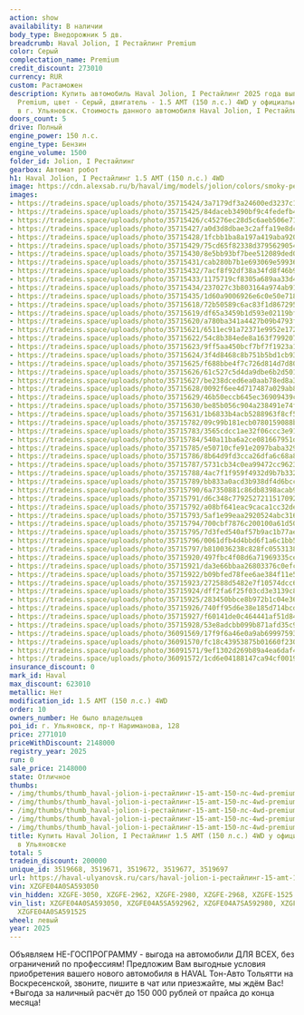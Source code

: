 ```yaml
---
action: show
availability: В наличии
body_type: Внедорожник 5 дв.
breadcrumb: Haval Jolion, I Рестайлинг Premium
color: Серый
complectation_name: Premium
credit_discount: 273010
currency: RUR
custom: Растаможен
description: Купить автомобиль Haval Jolion, I Рестайлинг 2025 года выпуска, комплектация
  Premium, цвет - Серый, двигатель - 1.5 AMT (150 л.с.) 4WD у официального дилера
  в г. Ульяновск. Стоимость данного автомобиля Haval Jolion, I Рестайлинг – 2148000
doors_count: 5
drive: Полный
engine_power: 150 л.с.
engine_type: Бензин
engine_volume: 1500
folder_id: Jolion, I Рестайлинг
gearbox: Автомат робот
h1: Haval Jolion, I Рестайлинг 1.5 AMT (150 л.с.) 4WD
image: https://cdn.alexsab.ru/b/haval/img/models/jolion/colors/smoky-pearls.webp
images:
- https://tradeins.space/uploads/photo/35715424/3a7179df3a24600ed3237c1e7e2fc8f9.JPG
- https://tradeins.space/uploads/photo/35715425/84daceb3490bf9c4fedefb42ec49ad18.JPG
- https://tradeins.space/uploads/photo/35715426/c45276ec28d5c6aeb506e712814aa0da.JPG
- https://tradeins.space/uploads/photo/35715427/a0d3d8dbae3c2affa19e8dcccb56fc34.JPG
- https://tradeins.space/uploads/photo/35715428/1fcbb1ba8a197a419aba920f93cba186.JPG
- https://tradeins.space/uploads/photo/35715429/75cd65f82338d3795629054652faa6ea.JPG
- https://tradeins.space/uploads/photo/35715430/8e5bb93bf7bee512089ded0ae20beeba.JPG
- https://tradeins.space/uploads/photo/35715431/cab280b7b1e693069e59936b483db950.JPG
- https://tradeins.space/uploads/photo/35715432/7acf8f92df38a34fd8f46b92a8511522.JPG
- https://tradeins.space/uploads/photo/35715433/1175719cf8305a689aa33d4c7df3633d.JPG
- https://tradeins.space/uploads/photo/35715434/237027c3b803164a974ab91e8d1ae89d.JPG
- https://tradeins.space/uploads/photo/35715435/1d60a9006926e6c0e50e7188a6c2e7f4.JPG
- https://tradeins.space/uploads/photo/35715618/72b50589c6ac83f1d867295ce4af5d9b.JPG
- https://tradeins.space/uploads/photo/35715619/df65a3459b1d593e02119bfa8ebef236.JPG
- https://tradeins.space/uploads/photo/35715620/a780ba341a4427b09b4793f33a92dac2.JPG
- https://tradeins.space/uploads/photo/35715621/6511ec91a72371e9952e17237f8b7886.JPG
- https://tradeins.space/uploads/photo/35715622/54c8b384ede8a163f7992071b1dd7062.JPG
- https://tradeins.space/uploads/photo/35715623/9ff5aa450bcf7bf7f1923a1562bf5464.JPG
- https://tradeins.space/uploads/photo/35715624/3f4d8468c8b751b5bd1cb93502314958.JPG
- https://tradeins.space/uploads/photo/35715625/f688bbe4f7c726d814d7d80eb9c1a5b5.JPG
- https://tradeins.space/uploads/photo/35715626/61c527c5d4da9dbe6b2d501b8fe5aef3.JPG
- https://tradeins.space/uploads/photo/35715627/be238dced6ea0aab78ed8a37b9ab3d49.JPG
- https://tradeins.space/uploads/photo/35715628/0092f6ee4d717487a029ab8199e4c11e.JPG
- https://tradeins.space/uploads/photo/35715629/46b50eccb645ec36909439c84fde7c69.JPG
- https://tradeins.space/uploads/photo/35715630/be85b056c904a238491e74f0517d9fcb.JPG
- https://tradeins.space/uploads/photo/35715631/1b6833b4acb5288963f8cf5eb5b61279.JPG
- https://tradeins.space/uploads/photo/35715782/09c99b181ecb0780159088bc6d307774.JPG
- https://tradeins.space/uploads/photo/35715783/3565cdcc1ae32f06ccc3e9109246f927.JPG
- https://tradeins.space/uploads/photo/35715784/540a11ba6a2ce081667951d0bb49f319.JPG
- https://tradeins.space/uploads/photo/35715785/e50710cfe91e2097baba329e97ab0919.JPG
- https://tradeins.space/uploads/photo/35715786/8b64d9fd3cca26dfa6c68a86fbddb448.JPG
- https://tradeins.space/uploads/photo/35715787/5731cb34c0ea99472cc96231161c0608.JPG
- https://tradeins.space/uploads/photo/35715788/4ac7f1f959f4932d9b7b3324059a6eff.JPG
- https://tradeins.space/uploads/photo/35715789/bb833a0acd3b938df4d6bcc66cda6051.JPG
- https://tradeins.space/uploads/photo/35715790/6a7350881c86db8398acab9392df32a0.JPG
- https://tradeins.space/uploads/photo/35715791/d6c348c7792527211517092c3ce8fd77.JPG
- https://tradeins.space/uploads/photo/35715792/a08bf641eac9caca1cc32de1c62f659c.JPG
- https://tradeins.space/uploads/photo/35715793/5af1e99eaa2920524abc316ef247bb07.JPG
- https://tradeins.space/uploads/photo/35715794/700cbf7876c200100a61d5098441fed1.JPG
- https://tradeins.space/uploads/photo/35715795/7d3fed540af57b9ac1b77aef6da569a4.JPG
- https://tradeins.space/uploads/photo/35715796/0061dfb4d4bbd6f1a6c1bb5fc192f630.JPG
- https://tradeins.space/uploads/photo/35715797/b810036238c828fc05531386016b2488.JPG
- https://tradeins.space/uploads/photo/35715920/497fbc4f08d6a71969335ce04da0fb1f.JPG
- https://tradeins.space/uploads/photo/35715921/da3e66bbaa26803376c0efc7051cbea2.JPG
- https://tradeins.space/uploads/photo/35715922/b09bfed78fee6ae384f11e5fabcb43a8.JPG
- https://tradeins.space/uploads/photo/35715923/272588d5482e7f10574dcc6866472978.JPG
- https://tradeins.space/uploads/photo/35715924/dff2fa6f25f03cd3e3139c8f41d4603f.JPG
- https://tradeins.space/uploads/photo/35715925/283450bbce8b972b1c04e364185ff2e7.JPG
- https://tradeins.space/uploads/photo/35715926/740ff95d6e38e185d714bcdca49010d7.JPG
- https://tradeins.space/uploads/photo/35715927/f60141de0c464441af51d84cc96d8818.JPG
- https://tradeins.space/uploads/photo/35715928/53e8adcbb099b871afd35c912439c811.JPG
- https://tradeins.space/uploads/photo/36091569/17f9f6a46e0a9ab6999759360e7b6cc8.jpg
- https://tradeins.space/uploads/photo/36091570/fc18c43953875b01660f230205b744ad.jpg
- https://tradeins.space/uploads/photo/36091571/9ef1302d269b89a4ea6daf4e695b328a.jpg
- https://tradeins.space/uploads/photo/36091572/1cd6e04188147ca94cf001989408083e.jpg
insurance_discount: 0
mark_id: Haval
max_discount: 623010
metallic: Нет
modification_id: 1.5 AMT (150 л.с.) 4WD
order: 10
owners_number: Не было владельцев
poi_id: г. Ульяновск, пр-т Нариманова, 128
price: 2771010
priceWithDiscount: 2148000
registry_year: 2025
run: 0
sale_price: 2148000
state: Отличное
thumbs:
- /img/thumbs/thumb_haval-jolion-i-рестайлинг-15-amt-150-лс-4wd-premium-серый-2025_fc8f9_0.webp
- /img/thumbs/thumb_haval-jolion-i-рестайлинг-15-amt-150-лс-4wd-premium-серый-2025_9ad18_1.webp
- /img/thumbs/thumb_haval-jolion-i-рестайлинг-15-amt-150-лс-4wd-premium-серый-2025_aa0da_2.webp
- /img/thumbs/thumb_haval-jolion-i-рестайлинг-15-amt-150-лс-4wd-premium-серый-2025_6fc34_3.webp
- /img/thumbs/thumb_haval-jolion-i-рестайлинг-15-amt-150-лс-4wd-premium-серый-2025_ba186_4.webp
title: Купить Haval Jolion, I Рестайлинг 1.5 AMT (150 л.с.) 4WD у официального дилера
  в Ульяновске
total: 5
tradein_discount: 200000
unique_id: 3519668, 3519671, 3519672, 3519677, 3519697
url: https://haval-ulyanovsk.ru/cars/haval-jolion-i-рестайлинг-15-amt-150-лс-4wd-premium-серый-2025/
vin: XZGFE04A0SA593050
vin_hidden: XZGFE-3050, XZGFE-2962, XZGFE-2980, XZGFE-2968, XZGFE-1525
vin_list: XZGFE04A0SA593050, XZGFE04A5SA592962, XZGFE04A7SA592980, XZGFE04A6SA592968,
  XZGFE04A0SA591525
wheel: левый
year: 2025
---
```

<p>
 Объявляем НЕ-ГОСПРОГРАММУ - выгода на автомобили ДЛЯ ВСЕХ, без ограничений по профессиям! Предложим Вам выгодные условия приобретения вашего нового автомобиля в HAVAL Тон-Авто Тольятти на Воскресенской, звоните, пишите в чат или приезжайте, мы ждём Вас! +Выгода за наличный расчёт до 150 000 рублей от прайса до конца месяца!
</p>
<p>
</p>
<p>
</p>
